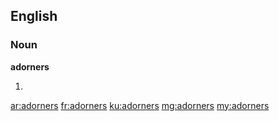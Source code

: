 ==English==

===Noun===
'''adorners'''
# {{plural of|adorner}}

[[ar:adorners]]
[[fr:adorners]]
[[ku:adorners]]
[[mg:adorners]]
[[my:adorners]]